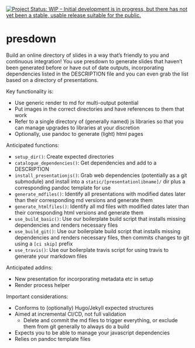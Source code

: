 [![Project Status: WIP – Initial development is in progress, but there
has not yet been a stable, usable release suitable for the
public.](http://www.repostatus.org/badges/latest/wip.svg)](http://www.repostatus.org/#wip)

# presdown

Build an online directory of slides in a way that's friendly to you and continuous integration! You use presdown to generate slides that haven't been generated before or have out of date outputs, incorporating dependencies listed in the DESCRIPTION file and you can even grab the list based on a directory of presentations.

Key functionality is:

- Use generic render to md for multi-output potential
- Put images in the correct directories and have references to them that work
- Refer to a single directory of (generally named) js libraries so that you can manage upgrades to libraries at your discretion
- Optionally, use pandoc to generate (light) html pages

Anticipated functions: 

- `setup_dir()`: Create expected directories
- `catalogue_dependencies()`: Get dependencies and add to a DESCRIPTION
- `install_presentationjs()`: Grab web dependencies (potentially as a git submodule) and install into a `static/[presentationlibname]/` dir plus a corresponding pandoc template for use
- `generate_mdfiles()`: Identify all presentations with modified dates later than their corresponding md versions and generate them
- `generate_htmlfiles()`: Identify all md files with modified dates later than their corresponding html versions and generate them
- `use_build_basic()`: Use our boilerplate build script that installs missing dependencies and renders necessary files
- `use_build_git()`: Use our boilerplate build script that installs missing dependencies and renders necessary files, then commits changes to git using a `[ci skip]` prefix
- `use_travis()`: Use our boilerplate travis script for using travis to generate your markdown files

Anticipated addins:

- New presentation for incorporating metadata etc in setup
- Render process helper

Important considerations: 

- Conforms to (optionally) Hugo/Jekyll expected structures
- Aimed at incremental CI/CD, not full validation
    + Delete and commit the md files to trigger everything, or exclude them from git generally to always do a build
- Expects you to be able to manage your javascript dependencies
- Relies on pandoc template files
